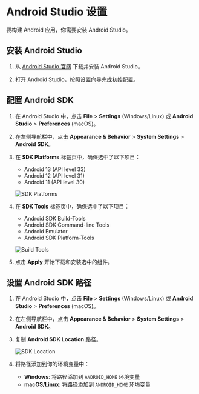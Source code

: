 
# Android Studio 设置

要构建 Android 应用，你需要安装 Android Studio。

## 安装 Android Studio

1. 从 [Android Studio 官网](https://developer.android.com/studio) 下载并安装 Android Studio。

2. 打开 Android Studio，按照设置向导完成初始配置。

## 配置 Android SDK

1. 在 Android Studio 中，点击 **File** > **Settings** (Windows/Linux) 或 **Android Studio** > **Preferences** (macOS)。

2. 在左侧导航栏中，点击 **Appearance & Behavior** > **System Settings** > **Android SDK**。

3. 在 **SDK Platforms** 标签页中，确保选中了以下项目：
   - Android 13 (API level 33)
   - Android 12 (API level 31)
   - Android 11 (API level 30)

   ![SDK Platforms](/xrn/static/images/android-studio/sdk-platforms.png)

4. 在 **SDK Tools** 标签页中，确保选中了以下项目：
   - Android SDK Build-Tools
   - Android SDK Command-line Tools
   - Android Emulator
   - Android SDK Platform-Tools

   ![Build Tools](/xrn/static/images/android-studio/build-tools.png)

5. 点击 **Apply** 开始下载和安装选中的组件。

## 设置 Android SDK 路径

1. 在 Android Studio 中，点击 **File** > **Settings** (Windows/Linux) 或 **Android Studio** > **Preferences** (macOS)。

2. 在左侧导航栏中，点击 **Appearance & Behavior** > **System Settings** > **Android SDK**。

3. 复制 **Android SDK Location** 路径。

   ![SDK Location](/xrn/static/images/android-studio/sdk-location.png)

4. 将路径添加到你的环境变量中：
   - **Windows**: 将路径添加到 `ANDROID_HOME` 环境变量
   - **macOS/Linux**: 将路径添加到 `ANDROID_HOME` 环境变量
